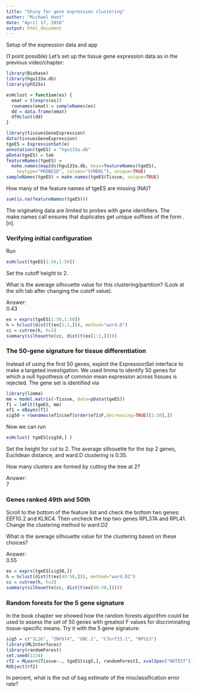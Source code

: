 ```yaml
---
title: "Shiny for gene expression clustering"
author: "Michael Hunt"
date: "April 17, 2016"
output: html_document
---
```


Setup of the expression data and app

(1 point possible)
Let's set up the tissue gene expression data as in the previous video/chapter:

```r
library(Biobase)
library(hgu133a.db)
library(ph525x)

esHclust = function(es) {
  emat = t(exprs(es))
  rownames(emat) = sampleNames(es)
  dd = data.frame(emat)
  dfHclust(dd)
}

library(tissuesGeneExpression)
data(tissuesGeneExpression)
tgeES = ExpressionSet(e)
annotation(tgeES) = "hgu133a.db"
pData(tgeES) = tab
featureNames(tgeES) =
  make.names(mapIds(hgu133a.db, keys=featureNames(tgeES),
    keytype="PROBEID", column="SYMBOL"), unique=TRUE)
sampleNames(tgeES) = make.names(tgeES$Tissue, unique=TRUE)
```
How many of the feature names of tgeES are missing (NA)?

```r
sum(is.na(featureNames(tgeES)))
```
The originating data are limited to probes with gene identifiers. The make.names call ensures that duplicates get unique suffixes of the form .[n].

### Verifying initial configuration

Run 

```r
esHclust(tgeES[1:50,1:50])
```

Set the cutoff height to 2.

What is the average silhouette value for this clustering/partition? (Look at the silh tab after changing the cutoff value).

Answer:  
0.43

```r
ex = exprs(tgeES[1:50,1:50])
h = hclust(dist(t(ex[1:2,])), method="ward.D")
cc = cutree(h, h=2)
summary(silhouette(cc, dist(t(ex[1:2,]))))
```

### The 50-gene signature for tissue differentiation

Instead of using the first 50 genes, exploit the ExpressionSet interface to make a targeted investigation. We used limma to identify 50 genes for which a null hypothesis of common mean expression across tissues is rejected. The gene set is identified via

```r
library(limma)
mm = model.matrix(~Tissue, data=pData(tgeES))
f1 = lmFit(tgeES, mm)
ef1 = eBayes(f1)
sig50 = rownames(ef1$coef[order(ef1$F,decreasing=TRUE)[1:50],])
```

Now we can run

```r
esHclust( tgeES[sig50,] )
```
Set the height for cut to 2. 
The average silhouette for the top 2 genes, Euclidean distance, and ward.D clustering is 0.35.

How many clusters are formed by cutting the tree at 2?

Answer:  
7

### Genes ranked 49th and 50th

Scroll to the bottom of the feature list and check the bottom two genes: EEF1G.2 and KLRC4. Then uncheck the top two genes RPL37A and RPL41. Change the clustering method to ward.D2

What is the average silhouette value for the clustering based on these choices?

Answer:  
0.55  
```r
ex = exprs(tgeES[sig50,])
h = hclust(dist(t(ex[49:50,])), method="ward.D2")
cc = cutree(h, h=2)
summary(silhouette(cc, dist(t(ex[49:50,]))))
```  

### Random forests for the 5 gene signature

In the book chapter we showed how the random forests algorithm could be used to assess the set of 50 genes with greatest F values for discriminating tissue-specific means. Try it with the 5 gene signature:

```r
sig5 = c("IL26", "ZNF674", "UBC.1", "C7orf25.1", "RPS13")
library(MLInterfaces)
library(randomForest)
set.seed(1234)
rf2 = MLearn(Tissue~., tgeES[sig5,], randomForestI, xvalSpec("NOTEST"))
RObject(rf2)
```
In percent, what is the out of bag estimate of the misclassification error rate?